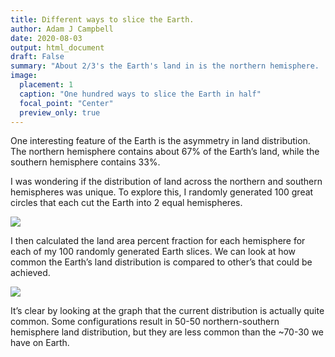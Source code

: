 ```yaml
---
title: Different ways to slice the Earth.
author: Adam J Campbell
date: 2020-08-03
output: html_document
draft: False
summary: "About 2/3's the Earth's land in is the northern hemisphere.  How would that change if the equator were in a different location?"
image:
  placement: 1
  caption: "One hundred ways to slice the Earth in half"
  focal_point: "Center"
  preview_only: true
---
```


One interesting feature of the Earth is the asymmetry in land distribution.  The northern hemisphere contains about 67% of the Earth's land, while the southern hemisphere contains 33%. 

I was wondering if the distribution of land across the northern and southern hemispheres was unique.  To explore this, I randomly generated 100 great circles that each cut the Earth into 2 equal hemispheres. 


![](/img/one_hundred_slices.png)

I then calculated the land area percent fraction for each hemisphere for each of my 100 randomly generated Earth slices.  We can look at how common the Earth's land distribution is compared to other's that could be achieved.


![](/img/hemisphere_dist.png)


It's clear by looking at the graph that the current distribution is actually quite common.  Some configurations result in 50-50 northern-southern hemisphere land distribution, but they are less common than the ~70-30 we have on Earth.  

